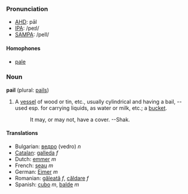===Pronunciation===
*[[w:AHD|AHD]]: pāl
*[[w:IPA|IPA]]: /peɪl/
*[[w:SAMPA|SAMPA]]: /peIl/

====Homophones====
*[[pale]]

===Noun===
'''pail''' (plural: [[pails]])

# A [[vessel]] of wood or tin, etc., usually cylindrical and having a bail, -- used esp. for carrying liquids, as water or milk, etc.; a [[bucket]]. 
#:It may, or may not, have a cover. --Shak.

====Translations====
*Bulgarian: [[ведро]] (vedro) ''n''
*[[Catalan]]: [[galleda]] ''f''
*Dutch: [[emmer]] ''m''
*French: [[seau]] ''m''
*German: [[Eimer]] ''m''
*Romanian: [[găleată]] ''f'', [[căldare]] ''f''
*Spanish: [[cubo]] ''m'', [[balde]] ''m''